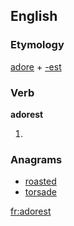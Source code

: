 ==English==

===Etymology===
[[adore]] + [[-est]]

===Verb===
'''adorest'''

# {{en-archaic second-person singular of|accord}}

===Anagrams===
* [[roasted#English|roasted]]
* [[torsade#English|torsade]]

[[fr:adorest]]